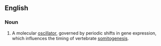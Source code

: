 ==English==


===Noun===
{{en-noun|sg=[[segmentation]] [[clock]]}}

#{{embryology}} A molecular [[oscillator]], governed by periodic shifts in gene expression, which influences the timing of vertebrate [[somitogenesis]].